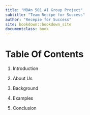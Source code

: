 ```yaml
---
title: "MBAn 501 AI Group Project"
subtitle: "Team Recipe for Success"
author: "Recepie for Success"
site: bookdown::bookdown_site
documentclass: book
---
```


# Table Of Contents

1. Introduction

2. About Us

3. Background

4. Examples

5. Conclusion